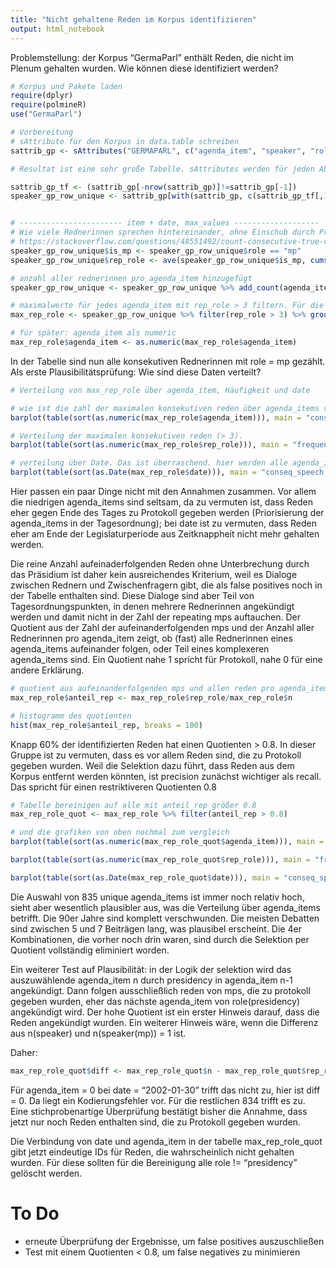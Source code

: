 ---
title: "Nicht gehaltene Reden im Korpus identifizieren"
output: html_notebook
---

Problemstellung: der Korpus "GermaParl" enthält Reden, die nicht im Plenum gehalten wurden. Wie können diese identifiziert werden?


```{r message=FALSE, warning=FALSE}
# Korpus und Pakete laden
require(dplyr)
require(polmineR)
use("GermaParl")

# Vorbereitung
# sAttribute für den Korpus in data.table schreiben
sattrib_gp <- sAttributes("GERMAPARL", c("agenda_item", "speaker", "role", "date"))

# Resultat ist eine sehr große Tabelle. sAttributes werden für jeden Absatz gesetzt, für die erste Analyse interessiert aber nur ein Absatz pro Rede. Also kann das identische Folgeelement entfernt werden.

sattrib_gp_tf <- (sattrib_gp[-nrow(sattrib_gp)]!=sattrib_gp[-1])
speaker_gp_row_unique <- sattrib_gp[with(sattrib_gp, c(sattrib_gp_tf[,1]|sattrib_gp_tf[,2], TRUE)),]


# ----------------------- item + date, max_values -------------------
# Wie viele Rednerinnen sprechen hintereinander, ohne Einschub durch Präsidenten? Die Funktion ave zählt für jeden aufeinanderfolgenden role == "mp" hoch, bis ein role != "mp" erscheint.
# https://stackoverflow.com/questions/48551492/count-consecutive-true-values-within-each-block-separately?noredirect=1&lq=1
speaker_gp_row_unique$is_mp <- speaker_gp_row_unique$role == "mp"
speaker_gp_row_unique$rep_role <- ave(speaker_gp_row_unique$is_mp, cumsum(!speaker_gp_row_unique$is_mp), FUN = cumsum)

# anzahl aller rednerinnen pro agenda_item hinzugefügt
speaker_gp_row_unique <- speaker_gp_row_unique %>% add_count(agenda_item, date)

# maximalwerte für jedes agenda_item mit rep_role > 3 filtern. Für die Analyse interessieren jeweils nur die lokalen maxima von rep_role, also der jeweils letzte Wert, bevor eine Reihe repeating roles wieder unterbrochen wird.
max_rep_role <- speaker_gp_row_unique %>% filter(rep_role > 3) %>% group_by(agenda_item, date) %>% filter(rep_role == max(rep_role)) 

# für später: agenda_item als numeric
max_rep_role$agenda_item <- as.numeric(max_rep_role$agenda_item)

```

In der Tabelle sind nun alle konsekutiven Rednerinnen mit role = mp gezählt. Als erste Plausibilitätsprüfung: Wie sind diese Daten verteilt?



```{r message=FALSE, warning=FALSE}
# Verteilung von max_rep_role über agenda_item, Häufigkeit und date

# wie ist die zahl der maximalen konsekutiven reden über agenda_items verteilt? Wenn Reden eher im späteren verlauf der Sitzung zu protokoll gegeben werden, ist agenda_item < 9 womöglich ein anderes Phänomen.
barplot(table(sort(as.numeric(max_rep_role$agenda_item))), main = "conseq_speech per agenda_item")

# Verteilung der maximalen konsekutiven reden (> 3).
barplot(table(sort(as.numeric(max_rep_role$rep_role))), main = "frequency of conseq_speech")

# verteilung über Date. Das ist überraschend. hier werden alle agenda_items mit hoher zahl konsekutiver mps pro tag aufsummiert. Ich hätte erwartet, dass vielleicht drei oder vier agenda_items pro tag zu protokoll gegeben werden. Die auffälligen Zahlen betreffen nur einen begrenzten Zeitraum zwischen Mai 2008 und Juni 2013, also vor allem lp 16. Das könnte am stenographischen Dienst liegen
barplot(table(sort(as.Date(max_rep_role$date))), main = "conseq_speech per date")


```

Hier passen ein paar Dinge nicht mit den Annahmen zusammen. Vor allem die niedrigen agenda_items sind seltsam, da zu vermuten ist, dass Reden eher gegen Ende des Tages zu Protokoll gegeben werden (Priorisierung der agenda_items in der Tagesordnung); bei date ist zu vermuten, dass Reden eher am Ende der Legislaturperiode aus Zeitknappheit nicht mehr gehalten werden.


Die reine Anzahl aufeinaderfolgenden Reden ohne Unterbrechung durch das Präsidium ist daher kein ausreichendes Kriterium, weil es Dialoge zwischen Rednern und Zwischenfragern gibt, die als false positives noch in der Tabelle enthalten sind. Diese Dialoge sind aber Teil von Tagesordnungspunkten, in denen mehrere Rednerinnen angekündigt werden und damit nicht in der Zahl der repeating mps auftauchen. Der Quotient aus der Zahl der aufeinanderfolgenden mps und der Anzahl aller Rednerinnen pro agenda_item zeigt, ob (fast) alle Rednerinnen eines agenda_items aufeinander folgen, oder Teil eines komplexeren agenda_items sind. Ein Quotient nahe 1 spricht für Protokoll, nahe 0 für eine andere Erklärung. 

```{r}
# quotient aus aufeinanderfolgenden mps und allen reden pro agenda_item
max_rep_role$anteil_rep <- max_rep_role$rep_role/max_rep_role$n

# histogramm des quotienten
hist(max_rep_role$anteil_rep, breaks = 100)
```

Knapp 60% der identifizierten Reden hat einen Quotienten > 0.8. In dieser Gruppe ist zu vermuten, dass es vor allem Reden sind, die zu Protokoll gegeben wurden. Weil die Selektion dazu führt, dass Reden aus dem Korpus entfernt werden könnten, ist precision zunächst wichtiger als recall. Das spricht für einen restriktiveren Quotienten 0.8


```{r}
# Tabelle bereinigen auf alle mit anteil_rep größer 0.8
max_rep_role_quot <- max_rep_role %>% filter(anteil_rep > 0.8)

# und die grafiken von oben nochmal zum vergleich
barplot(table(sort(as.numeric(max_rep_role_quot$agenda_item))), main = "conseq_speech per agenda_item")

barplot(table(sort(as.numeric(max_rep_role_quot$rep_role))), main = "frequency of conseq_speech")

barplot(table(sort(as.Date(max_rep_role_quot$date))), main = "conseq_speech per date")

```


Die Auswahl von 835 unique agenda_items ist immer noch relativ hoch, sieht aber wesentlich plausibler aus, was die Verteilung über agenda_items betrifft. Die 90er Jahre sind komplett verschwunden. Die meisten Debatten sind zwischen 5 und 7 Beiträgen lang, was plausibel erscheint. Die 4er Kombinationen, die vorher noch drin waren, sind durch die Selektion per Quotient vollständig eliminiert worden.

Ein weiterer Test auf Plausibilität: in der Logik der selektion wird das auszuwählende agenda_item n durch presidency in agenda_item n-1 angekündigt. Dann folgen ausschließlich reden von mps, die zu protokoll gegeben wurden, eher das nächste agenda_item von role(presidency) angekündigt wird. Der hohe Quotient ist ein erster Hinweis darauf, dass die Reden angekündigt wurden. Ein weiterer Hinweis wäre, wenn die Differenz aus n(speaker) und n(speaker(mp)) = 1 ist. 

Daher:
```{r}
max_rep_role_quot$diff <- max_rep_role_quot$n - max_rep_role_quot$rep_role
```

Für agenda_item = 0 bei date = "2002-01-30" trifft das nicht zu, hier ist diff = 0. Da liegt ein Kodierungsfehler vor. Für die restlichen 834 trifft es zu. Eine stichprobenartige Überprüfung bestätigt bisher die Annahme, dass jetzt nur noch Reden enthalten sind, die zu Protokoll gegeben wurden. 

Die Verbindung von date und agenda_item in der tabelle max_rep_role_quot gibt jetzt eindeutige IDs für Reden, die wahrscheinlich nicht gehalten wurden. Für diese sollten für die Bereinigung alle role != "presidency" gelöscht werden.

# To Do
- erneute Überprüfung der Ergebnisse, um false positives auszuschließen
- Test mit einem Quotienten < 0.8, um false negatives zu minimieren

